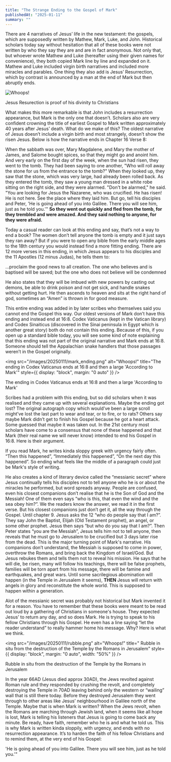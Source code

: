 ```yaml
---
title: "The Strange Ending to the Gospel of Mark"
publishedAt: "2025-01-11"
summary: ""
---
```


<div style={{ textAlign: "justify"}}>

There are 4 narratives of Jesus’ life in the new testament: the gospels, which are supposedly written by Mathew, Mark, Luke, and John. Historical scholars today say without hesitation that all of these books were not written by who they say they are and are in fact anonymous. Not only that, but whoever wrote Mathew and Luke (hereafter using their given names for convenience), they both copied Mark line by line and expanded on it. Mathew and Luke included virgin birth narratives and included more miracles and parables. One thing they also add is Jesus’ Resurrection, which by contrast is announced by a man at the end of Mark but then abruptly ends.

![Whoops!](/images/20250111/resurrection_peter.png "Jesus Resurrection is proof of his divinity to Christians")

<div style={{ textAlign: "center", fontStyle: "italic" }}>
  Jesus Resurection is proof of his divinity to Christians
</div>

What makes this more remarkable is that John includes a resurrection appearance, but Mark is the only one that doesn’t. Scholars also are very confident crowning the title of earliest Gospel to Mark written approximately 40 years after Jesus’ death. What do we make of this? The oldest narrative of Jesus doesn’t include a virgin birth and most strangely, doesn’t show the risen Jesus. Below is how the narrative ends in Chapter 16 Verse 8:

<div style={{ padding: "0 20px", fontStyle: "italic" }}>

When the sabbath was over, Mary Magdalene, and Mary the mother of James, and Salome bought spices, so that they might go and anoint him. And very early on the first day of the week, when the sun had risen, they went to the tomb. They had been saying to one another, "Who will roll away the stone for us from the entrance to the tomb?" When they looked up, they saw that the stone, which was very large, had already been rolled back. As they entered the tomb, they saw a young man dressed in a white robe sitting on the right side, and they were alarmed. "Don't be alarmed," he said. "You are looking for Jesus the Nazarene, who was crucified. He has risen! He is not here. See the place where they laid him. But go, tell his disciples and Peter, 'He is going ahead of you into Galilee. There you will see him, just as he told you.'" <b>So they went out quickly and fled from the tomb, for they trembled and were amazed. And they said nothing to anyone, for they were afraid.</b>

</div>

Today a casual reader can look at this ending and say, that’s not a way to end a book? The women don’t tell anyone the tomb is empty and it just says they ran away? But if you were to open any bible from the early middle ages to the 18th century you would instead find a more fitting ending. There are 12 more verses in this ending, in which Jesus appears to his disciples and the 11 Apostles (12 minus Judas), he tells them to:

<div style={{ padding: "0 20px", fontStyle: "italic" }}>

...proclaim the good news to all creation. The one who believes and is baptised will be saved; but the one who does not believe will be condemned

</div>

He also states that they will be imbued with new powers by casting out demons, be able to drink poison and not get sick, and handle snakes without getting hurt. He then ascends to heaven and sits at the right hand of god, sometimes an “Amen” is thrown in for good measure.

This entire ending was added in by later scribes who themselves said you cannot end the Gospel this way. Our oldest versions of Mark don’t have this ending and instead end at 16:8. Codex Vaticanus (kept in the Vatican library) and Codex Sinaiticus (discovered in the Sinai peninsula in Egypt which is another great story) both do not contain this ending. Because of this, if you open up a standard bible today, you will see some kind of note explaining that this ending was not part of the original narrative and Mark ends at 16:8. Someone should tell the Appalachian snake handlers that those passages weren’t in the Gospel originally.

<img
  src="/images/20250111/mark_ending.png"
  alt="Whoops!"
  title="The ending in Codex Vaticanus ends at 16:8 and then a large 'According to Mark'"
  style={{ display: "block", margin: "0 auto" }}
/>
<div style={{ textAlign: "center", fontStyle: "italic" }}>
  The ending in Codex Vaticanus ends at 16:8 and then a large 'According to
  Mark'
</div>

Scribes had a problem with this ending, but so did scholars when it was realised and they came up with several explanations. Maybe the ending got lost? The original autograph copy which would’ve been a large scroll might’ve lost the last part to wear and tear, or to fire, or to rats? Others say maybe Mark didn’t get to finish his Gospel because he got a heart attack. Some guessed that maybe it was taken out. In the 21st century most scholars have come to a consensus that none of these happened and that Mark (their real name we will never know) intended to end his Gospel in 16:8. Here is their argument.

If you read Mark, he writes kinda sloppy greek with urgency fairly often. “Then this happened”, “Immediately this happened”, “On the next day this happened”. So ending what feels like the middle of a paragraph could just be Mark's style of writing.

He also creates a kind of literary device called the “messianic secret” where Jesus continually tells his disciples not to tell anyone who he is or about the miracles he performed, but word spreads anyway. People are confused, even his closest companions don’t realise that he is the Son of God and the Messiah! One of them even says “who is this, that even the wind and the sea obey him?”. We the readers know the answer, we read it in the first verse. But his closest companions just don’t get it, all the way through the Gospel. Until chapter 9. Jesus asks the 12 “who do people say that I am?”. They say John the Baptist, Elijah (Old Testament prophet), an angel, or some other prophet. Jesus then says “but who do you say that I am?”. Then Peter states “you are the Messiah”, Jesus tells him not to tell anyone, then reveals that he must go to Jerusalem to be crucified but 3 days later rise from the dead. This is the major turning point of Mark's narrative. His companions don’t understand, the Messiah is supposed to come in power, overthrow the Romans, and bring back the Kingdom of Israel/God. But Jesus rebukes them and tells them not to reveal his mission. He says that he will die, be risen, many will follow his teachings, there will be false prophets, families will be torn apart from his message, there will be famine and earthquakes, and great wars. Until some sacrilegious abomination will happen (in the Temple in Jerusalem it seems), <b>THEN</b> Jesus will return with angels in glory and reconstitute the whole world. This is supposed to happen within a generation.

Alot of the messianic secret was probably not historical but Mark invented it for a reason. You have to remember that these books were meant to be read out loud by a gathering of Christians in someone's house. They expected Jesus’ to return any day, and so does Mark. He is trying to speak to his fellow Christians through his Gospel. He even has a line saying “let the reader understand” to really hammer home his message. Why? Here is what we think.

<img
  src="/images/20250111/rubble.png"
  alt="Whoops!"
  title="  Rubble in situ from the destruction of the Temple by the Romans in Jerusalem"
  style={{ display: "block", margin: "0 auto", width: "50%" }}
/>
<div style={{ textAlign: "center", fontStyle: "italic" }}>
  Rubble in situ from the destruction of the Temple by the Romans in Jerusalem
</div>

In the year 66AD (Jesus died approx 30AD), the Jews revolted against Roman rule and they responded by crushing the revolt, and completely destroying the Temple in 70AD leaving behind only the western or “wailing” wall that is still there today. Before they destroyed Jerusalem they went through to other areas like Jesus’ neighbourhood in Galilee north of the Temple. Maybe that is when Mark is written? When the Jews revolt, when the Romans are marching through Jewish land, when it seems like all hope is lost, Mark is telling his listeners that Jesus is going to come back any minute. Be ready, have faith, remember who he is and what he told us. This is why Mark is written kinda sloppily, with urgency, and ends with no resurrection appearance. It’s to harden the faith of his fellow Christians and to remind them, at the very end of his Gospel:

<div style={{ padding: "0 20px", fontStyle: "italic" }}>

'He is going ahead of you into Galilee. There you will see him, just as he told you.'"

</div>

</div>
